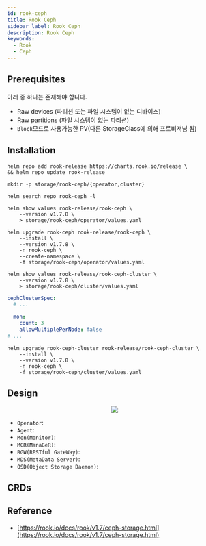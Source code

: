 ```yaml
---
id: rook-ceph
title: Rook Ceph
sidebar_label: Rook Ceph
description: Rook Ceph
keywords:
  - Rook
  - Ceph
---
```



## Prerequisites

아래 중 하나는 존재해야 합니다.

- Raw devices (파티션 또는 파일 시스템이 없는 디바이스)
- Raw partitions (파일 시스템이 없는 파티션)
- `Block`모드로 사용가능한 PV(다른 StorageClass에 의해 프로비저닝 됨)

## Installation

```shell
helm repo add rook-release https://charts.rook.io/release \
&& helm repo update rook-release
```

```shell
mkdir -p storage/rook-ceph/{operator,cluster}
```

```shell
helm search repo rook-ceph -l
```

```shell
helm show values rook-release/rook-ceph \
    --version v1.7.8 \
    > storage/rook-ceph/operator/values.yaml
```

```shell
helm upgrade rook-ceph rook-release/rook-ceph \
    --install \
    --version v1.7.8 \
    -n rook-ceph \
    --create-namespace \
    -f storage/rook-ceph/operator/values.yaml
```

```shell
helm show values rook-release/rook-ceph-cluster \
    --version v1.7.8 \
    > storage/rook-ceph/cluster/values.yaml
```

```yaml title="storage/rook-ceph/cluster/values.yaml"
cephClusterSpec:
  # ...

  mon:
    count: 3
    allowMultiplePerNode: false
# ...
```

```shell
helm upgrade rook-ceph-cluster rook-release/rook-ceph-cluster \
    --install \
    --version v1.7.8 \
    -n rook-ceph \
    -f storage/rook-ceph/cluster/values.yaml
```

## Design

<center>
  <img src={useBaseUrl("img/nn/mlops/storage/rook-ceph.png")} />
</center>

- `Operator`:
- `Agent`:
- `Mon(Monitor)`:
- `MGR(ManaGeR)`:
- `RGW(RESTful GateWay)`:
- `MDS(MetaData Server)`:
- `OSD(Object Storage Daemon)`:

## CRDs

## Reference

- [https://rook.io/docs/rook/v1.7/ceph-storage.html](https://rook.io/docs/rook/v1.7/ceph-storage.html)
